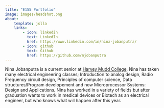 ```yaml
---
title: "E155 Portfolio"
image: images/headshot.png
about:
    template: jolla
    links:
        - icon: linkedin
          text: LinkedIn
          href: https://www.linkedin.com/in/nina-jobanputra/
        - icon: github
          text: Github
          href: https://github.com/njobanputra
---
```


Nina Jobanputra is a current senior at [Harvey Mudd College](https://hmc.edu). Nina has taken many electrical engineering classes; Introduction to analog design, Radio Frequency circuit design, Principles of computer science, Data structures/Program developement and now Microprocessor Systems: Design and Applications. Nina has worked in a variety of fields but after graduation wants to work in medical devices or Biotech as an electrical engineer, but who knows what will happen after this year.

